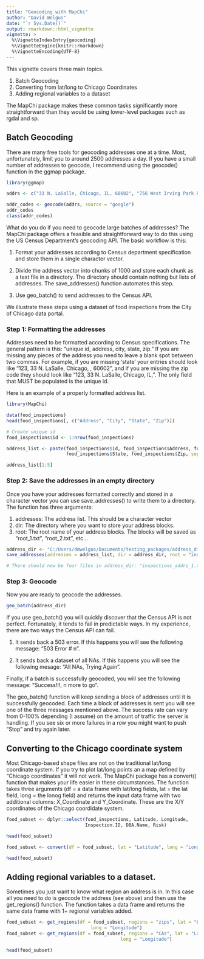 ```yaml
---
title: "Geocoding with MapChi"
author: "David Welgus"
date: "`r Sys.Date()`"
output: rmarkdown::html_vignette
vignette: >
  %\VignetteIndexEntry{geocoding}
  %\VignetteEngine{knitr::rmarkdown}
  %\VignetteEncoding{UTF-8}
---
```


This vignette covers three main topics. 

1. Batch Geocoding
2. Converting from lat/long to Chicago Coordinates
3. Adding regional variables to a dataset 

The MapChi package makes these common tasks significantly more straightforward than they would be using lower-level packages such as rgdal and sp. 

## Batch Geocoding
There are many free tools for geocoding addresses one at a time. Most, unfortunately, limit you to around 2500 addresses a day. If you have a small number of addresses to geocode, I recommend using the geocode() function in the ggmap package. 

```r
library(ggmap)

addrs <- c("33 N. LaSalle, Chicago, IL, 60602", "756 West Irving Park Rd., Chicago, IL, 60613")

addr_codes <- geocode(addrs, source = "google")
addr_codes
class(addr_codes)
```

What do you do if you need to geocode large batches of addresses? The MapChi package offers a feasible and straightforward way to do this using the US Census Department's geocoding API. The basic workflow is this:

1. Format your addresses according to Census department specification and store them in a single character vector. 

2. Divide the address vector into chunks of 1000 and store each chunk as a text file in a directory. The directory should contain nothing but lists of addresses. The save_addresses() function automates this step.  

3. Use geo_batch() to send addresses to the Census API. 

We illustrate these steps using a dataset of food inspections from the City of Chicago data portal. 

### Step 1: Formatting the addresses
Addresses need to be formatted according to Census specifications. The general pattern is this: "unique id, address, city, state, zip." If you are missing any pieces of the address you need to leave a blank spot between two commas. For example, if you are missing 'state' your entries should look like "123, 33 N. LaSalle, Chicago, , 60602", and if you are missing the zip code they should look like "123, 33 N. LaSalle, Chicago, IL, ". The only field that MUST be populated is the unique id. 

Here is an example of a properly formatted address list.
```r
library(MapChi)

data(food_inspections)
head(food_inspections[, c("Address", "City", "State", "Zip")])

# Create unique id
food_inspections$id <- 1:nrow(food_inspections)

address_list <- paste(food_inspections$id, food_inspections$Address, food_inspections$City, 
                      food_inspections$State, food_inspections$Zip, sep = ", ")

address_list[1:5]
```

### Step 2: Save the addresses in an empty directory
Once you have your addresses formatted correctly and stored in a character vector you can use save_addresses() to write them to a directory. The function has three arguments:

1. addresses: The address list. This should be a character vector
2. dir: The directory where you want to store your address blocks.
3. root: The root name of your address blocks. The blocks will be saved as "root_1.txt", "root_2.txt", etc...

```r

address_dir <- "C:/Users/dmwelgus/Documents/testing_packages/address_dir"
save_addresses(addresses = address_list, dir = address_dir, root = "inspections_addrs")

# There should now be four files in address_dir: "inspections_addrs_1.txt", "inspection_addres_2.txt", etc...
```

### Step 3: Geocode
Now you are ready to geocode the addresses. 
```r
geo_batch(address_dir)
```

If you use geo_batch() you will quickly discover that the Census API is not perfect. Fortunately, it tends to fail in predictable ways. In my experience, there are two ways the Census API can fail. 

1. It sends back a 503 error. If this happens you will see the following message: "503 Error # n". 

2. It sends back a dataset of all NAs. If this happens you will see the following mesage: "All NAs, Trying Again". 

Finally, if a batch is successfully geocoded, you will see the following message: "Success!!!, n more to go". 

The geo_batch() function will keep sending a block of addresses until it is successfully geocoded. Each time a block of addresses is sent you will see one of the three messages mentioned above. The success rate can vary from 0-100% depending (I assume) on the amount of traffic the server is handling. If you see six or more failures in a row you might want to push "Stop" and try again later. 

## Converting to the Chicago coordinate system
Most Chicago-based shape files are not on the traditional lat/long coordinate system. If you try to plot lat/long points an a map defined by "Chicago coordinates" it will not work. The MapChi package has a convert() function that makes your life easier in these circumstances. The function takes three arguments (df = a data frame with lat/long fields, lat = the lat field, long = the lonog field) and returns the input data frame with two additional columns: X_Coordinate and Y_Coordinate. These are the X/Y coordinates of the Chicago coordidate system.

```r

food_subset <- dplyr::select(food_inspections, Latitude, Longitude, 
                             Inspection.ID, DBA.Name, Risk)

head(food_subset)

food_subset <- convert(df = food_subset, lat = "Latitude", long = "Longitude")

head(food_subset)
```

## Adding regional variables to a dataset. 
Sometimes you just want to know what region an address is in. In this case all you need to do is geocode the address (see above) and then use the get_regions() function. The function takes a data frame and returns the same data frame with 1+ regional variables added. 

```r
food_subset <- get_regions(df = food_subset, regions = "zips", lat = "Latitude", 
                               long = "Longitude")
food_subset <- get_regions(df = food_subset, regions = "CAs", lat = "Latitude", 
                                          long = "Longitude")

head(food_subset)
```

        
